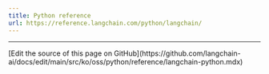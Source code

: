 ```yaml
---
title: Python reference
url: https://reference.langchain.com/python/langchain/
---
```


---

<Callout icon="pen-to-square" iconType="regular">
  [Edit the source of this page on GitHub](https://github.com/langchain-ai/docs/edit/main/src/ko/oss/python/reference/langchain-python.mdx)
</Callout>
